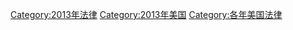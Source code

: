 {{Year by category
| m = 2
| c = 0
| d = 1
| y = 3
| cat = 美國法律
| sortkey = American law
| subcat = 2013年法律
| parent = 各年美國法律
}}
[[Category:2013年法律|Category:2013年法律]]
[[Category:2013年美国|Category:2013年美国]]
[[Category:各年美国法律|Category:各年美国法律]]